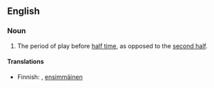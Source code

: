 {{also|first-half}}
==English==

===Noun===
{{en-noun|first halves}}

# {{sports}} The period of play before [[half time]], as opposed to the [[second half]].

====Translations====
{{trans-top|period of play before half time}}
* Finnish: {{t|fi|alkupuolisko}}, [[ensimmäinen]] {{t|fi|puoliaika}}
{{trans-mid}}
{{trans-bottom}}